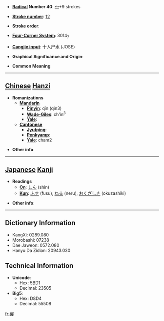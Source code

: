 * '''[[Wiktionary:Chinese radical index| Radical]] Number 40''': [[Wiktionary:Chinese radical index 宀|宀]]+9 strokes

* '''[[Wiktionary:Chinese total strokes index|Stroke number]]''': [[Wiktionary:Chinese total strokes index 12|12]]

* '''Stroke order''': 

* '''[[Wiktionary:Chinese four corner index|Four-Corner System]]''': 3014<sub>7</sub>

* '''[[Wiktionary:Chinese Cangjie index|Cangjie input]]''': 十人尸水 (JOSE)

* '''Graphical Significance and Origin''': 

* '''Common Meaning'''

----

== [[Chinese]] [[Hanzi]] ==

* '''Romanizations'''
** '''[[Mandarin]]'''
*** '''[[Pinyin]]''': qǐn (qin3)
*** '''[[Wade-Giles]]''': ch'in<sup>3</sup>
*** '''[[Yale]]''': 
** '''[[Cantonese]]'''
*** '''[[Jyutping]]''':
*** '''[[Penkyamp]]''': 
*** '''[[Yale]]''': cham2

* '''Other info''': 

----

== [[Japanese]] [[Kanji]] ==

* '''Readings'''
** '''[[On]]''': [[しん]] (shin)
** '''[[Kun]]''': [[ふす]] (fusu), [[ねる]] (neru), [[おくざしき]] (okuzashiki)

* '''Other info''':  

----

== Dictionary Information ==

* KangXi: 0289.080
* Morobashi: 07238
* Dae Jaweon: 0572.080
* Hanyu Da Zidian: 20943.030

== Technical Information ==

* '''Unicode''':
** Hex: 5BD1
** Decimal: 23505
* '''Big5''':
** Hex: D8D4
** Decimal: 55508

[[fr:寑]]